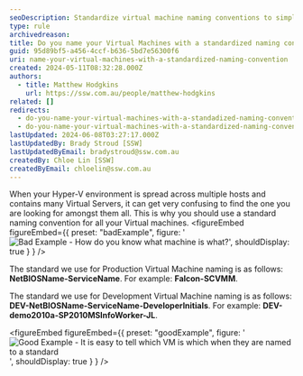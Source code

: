 ```yaml
---
seoDescription: Standardize virtual machine naming conventions to simplify identification and management across multiple hosts and environments.
type: rule
archivedreason:
title: Do you name your Virtual Machines with a standardized naming convention?
guid: 95d89bf5-a456-4ccf-b636-5bd7e56300f6
uri: name-your-virtual-machines-with-a-standardized-naming-convention
created: 2024-05-11T08:32:28.000Z
authors:
  - title: Matthew Hodgkins
    url: https://ssw.com.au/people/matthew-hodgkins
related: []
redirects:
  - do-you-name-your-virtual-machines-with-a-standadized-naming-convention
  - do-you-name-your-virtual-machines-with-a-standardized-naming-convention
lastUpdated: 2024-06-08T03:27:17.000Z
lastUpdatedBy: Brady Stroud [SSW]
lastUpdatedByEmail: bradystroud@ssw.com.au
createdBy: Chloe Lin [SSW]
createdByEmail: chloelin@ssw.com.au
---
```


When your Hyper-V environment is spread across multiple hosts and contains many Virtual Servers, it can get very confusing to find the one you are looking for amongst them all. This is why you should use a standard naming convention for all your Virtual machines.
<figureEmbed figureEmbed={{
  preset: "badExample",
  figure: '![Bad Example - How do you know what machine is what?](naming-badexample.jpg)',
  shouldDisplay: true
} } />


The standard we use for Production Virtual Machine naming is as follows: **NetBIOSName-ServiceName**.
For example: **Falcon-SCVMM**.

The standard we use for Development Virtual Machine naming is as follows: **DEV-NetBIOSName-ServiceName-DeveloperInitials**.
For example: **DEV-demo2010a-SP2010MSInfoWorker-JL**.

<figureEmbed figureEmbed={{
  preset: "goodExample",
  figure: '![Good Example - It is easy to tell which VM is which when they are named to a standard](naming-goodexample.jpg)',
  shouldDisplay: true
} } />
